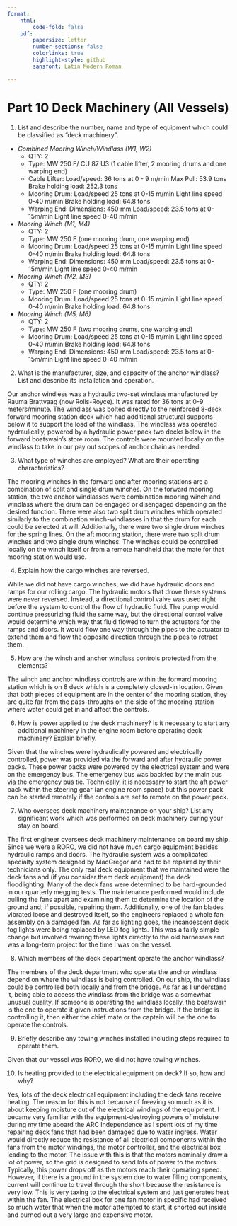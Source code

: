 ```yaml
---
format:
    html: 
        code-fold: false
    pdf:
        papersize: letter
        number-sections: false
        colorlinks: true
        highlight-style: github
        sansfont: Latin Modern Roman

---
```


# Part 10 Deck Machinery (All Vessels) {.unnumbered}

1.	List and describe the number, name and type of equipment which could be classified as "deck machinery".

* *Combined Mooring Winch/Windlass (W1, W2)*
    - QTY: 2
    - Type: MW 250 F/ CU 87 U3 (1 cable lifter, 2 mooring drums and one warping end)
    - Cable Lifter:
        Load/speed: 36 tons at 0 - 9 m/min
        Max Pull: 53.9 tons
        Brake holding load: 252.3 tons
    - Mooring Drum:
        Load/speed 25 tons at 0-15 m/min
        Light line speed 0-40 m/min
        Brake holding load: 64.8 tons
    - Warping End:
        Dimensions: 450 mm
        Load/speed: 23.5 tons at 0-15m/min
        Light line speed 0-40 m/min

* *Mooring Winch (M1, M4)*
    - QTY: 2
    - Type: MW 250 F (one mooring drum, one warping end)
    - Mooring Drum:
        Load/speed 25 tons at 0-15 m/min
        Light line speed 0-40 m/min
        Brake holding load: 64.8 tons
    - Warping End:
        Dimensions: 450 mm
        Load/speed: 23.5 tons at 0-15m/min
        Light line speed 0-40 m/min

* *Mooring Winch (M2, M3)*
    - QTY: 2
    - Type: MW 250 F (one mooring drum)
    - Mooring Drum:
        Load/speed 25 tons at 0-15 m/min
        Light line speed 0-40 m/min
        Brake holding load: 64.8 tons

* *Mooring Winch (M5, M6)*
    - QTY: 2
    - Type: MW 250 F (two mooring drums, one warping end)
    - Mooring Drum:
        Load/speed 25 tons at 0-15 m/min
        Light line speed 0-40 m/min
        Brake holding load: 64.8 tons
    - Warping End:
        Dimensions: 450 mm
        Load/speed: 23.5 tons at 0-15m/min
        Light line speed 0-40 m/min

2.	What is the manufacturer, size, and capacity of the anchor windlass?  List and describe its installation and operation.

Our anchor windless was a hydraulic two-set windlass manufactured by Rauma Brattvaag (now Rolls-Royce). It was rated for 36 tons at 0-9 meters/minute. The windlass was bolted directly to the reinforced 8-deck forward mooring station deck which had additional structural supports below it to support the load of the windlass. The windlass was operated hydraulically, powered by a hydraulic power pack two decks below in the forward boatswain's store room. The controls were mounted locally on the windlass to take in our pay out scopes of anchor chain as needed.

3.	What type of winches are employed?	What are their operating characteristics?

The mooring winches in the forward and after mooring stations are a combination of split and single drum winches. On the forward mooring station, the two anchor windlasses were combination mooring winch and windlass where the drum can be engaged or disengaged depending on the desired function. There were also two split drum winches which operated similarly to the combination winch-windlasses in that the drum for each could be selected at will. Additionally, there were two single drum winches for the spring lines. On the aft mooring station, there were two split drum winches and two single drum winches. The winches could be controlled locally on the winch itself or from a remote handheld that the mate for that mooring station would use.

4.	Explain how the cargo winches are reversed.

While we did not have cargo winches, we did have hydraulic doors and ramps for our rolling cargo. The hydraulic motors that drove these systems were never reversed. Instead, a directional control valve was used right before the system to control the flow of hydraulic fluid. The pump would continue pressurizing fluid the same way, but the directional control valve would determine which way that fluid flowed to turn the actuators for the ramps and doors. It would flow one way through the pipes to the actuator to extend them and flow the opposite direction through the pipes to retract them. 

5.	How are the winch and anchor windlass controls protected from the elements?

The winch and anchor windlass controls are within the forward mooring station which is on 8 deck which is a completely closed-in location. Given that both pieces of equipment are in the center of the mooring station, they are quite far from the pass-throughs on the side of the mooring station where water could get in and affect the controls.

6.	How is power applied to the deck machinery?	Is it necessary to start any additional machinery in the engine room before operating deck machinery?	Explain briefly.

Given that the winches were hydraulically powered and electrically controlled, power was provided via the forward and after hydraulic power packs. These power packs were powered by the electrical system and were on the emergency bus. The emergency bus was backfed by the main bus via the emergency bus tie. Technically, it is necessary to start the aft power pack within the steering gear (an engine room space) but this power pack can be started remotely if the controls are set to remote on the power pack. 

7.	Who oversees deck machinery maintenance on your ship? List any significant work which was performed on deck machinery during your stay on board.

The first engineer oversees deck machinery maintenance on board my ship. Since we were a RORO, we did not have much cargo equipment besides hydraulic ramps and doors. The hydraulic system was a complicated specialty system designed by MacGregor and had to be repaired by their technicians only. The only real deck equipment that we maintained were the deck fans and (if you consider them deck equipment) the deck floodlighting. Many of the deck fans were determined to be hard-grounded in our quarterly megging tests. The maintenance performed would include pulling the fans apart and examining them to determine the location of the ground and, if possible, repairing them. Additionally, one of the fan blades vibrated loose and destroyed itself, so the engineers replaced a whole fan assembly on a damaged fan. As far as lighting goes, the incandescent deck fog lights were being replaced by LED fog lights. This was a fairly simple change but involved rewiring these lights directly to the old harnesses and was a long-term project for the time I was on the vessel. 

8.	Which members of the deck department operate the anchor windlass?

The members of the deck department who operate the anchor windlass depend on where the windlass is being controlled. On our ship, the windlass could be controlled both locally and from the bridge. As far as I understand it, being able to access the windlass from the bridge was a somewhat unusual quality. If someone is operating the windlass locally, the boatswain is the one to operate it given instructions from the bridge. If the bridge is controlling it, then either the chief mate or the captain will be the one to operate the controls.

9.	Briefly describe any towing winches installed including steps required to operate them.

Given that our vessel was RORO, we did not have towing winches.

10.	Is heating provided to the electrical equipment on deck? If so, how and why?

Yes, lots of the deck electrical equipment including the deck fans receive heating. The reason for this is not because of freezing so much as it is about keeping moisture out of the electrical windings of the equipment. I became very familiar with the equipment-destroying powers of moisture during my time aboard the ARC Independence as I spent lots of my time repairing deck fans that had been damaged due to water ingress. Water would directly reduce the resistance of all electrical components within the fans from the motor windings, the motor controller, and the electrical box leading to the motor. The issue with this is that the motors nominally draw a lot of power, so the grid is designed to send lots of power to the motors. Typically, this power drops off as the motors reach their operating speed. However, if there is a ground in the system due to water filling components, current will continue to travel through the short because the resistance is very low. This is very taxing to the electrical system and just generates heat within the fan. The electrical box for one fan motor in specific had received so much water that when the motor attempted to start, it shorted out inside and burned out a very large and expensive motor.
